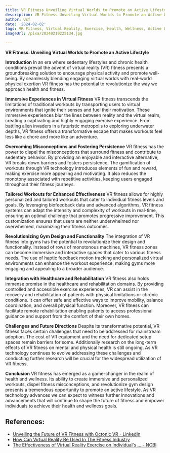```yaml
---
title: VR Fitness Unveiling Virtual Worlds to Promote an Active Lifestyle
description: VR Fitness Unveiling Virtual Worlds to Promote an Active Lifestyle
author: Usf
date: '2024-02-02'
tags: VR Fitness, Virtual Reality, Exercise, Health, Wellness, Active Lifestyle
imageUrl: /pixa/20240219225134.jpg

---
```

**VR Fitness: Unveiling Virtual Worlds to Promote an Active Lifestyle**

**Introduction**
In  an era where sedentary lifestyles and chronic health conditions prevail the advent of  virtual reality (VR) fitness presents a groundbreaking  solution to encourage physical activity and  promote well-being. By seamlessly blending engaging virtual worlds  with real-world physical exertion VR fitness has the potential  to revolutionize the way we approach health and fitness.

**Immersive Experiences in Virtual  Fitness**
VR fitness transcends the limitations of traditional workouts by transporting  users to virtual environments that ignite their senses  and fuel  their motivation. These immersive experiences blur the lines between reality and the virtual realm, creating a captivating  and highly engaging exercise experience. From battling alien invaders in a futuristic metropolis to exploring underwater depths, VR fitness offers a transformative  escape that makes  workouts feel less like a chore and more like an adventure.

**Overcoming Misconceptions and Fostering Persistence**
VR fitness  has  the power to dispel the misconceptions that surround fitness and contribute to sedentary behavior. By providing an enjoyable and interactive alternative, VR breaks down barriers and fosters persistence. The gamification of workouts  through VR technology introduces elements of fun and reward, making exercise more appealing and motivating.  It also reduces the monotony associated with repetitive activities, keeping users engaged throughout their  fitness journeys.

**Tailored Workouts  for Enhanced Effectiveness**
VR fitness allows for highly personalized and tailored workouts that cater to individual fitness levels and goals. By leveraging biofeedback  data and advanced algorithms, VR fitness systems can adapt the intensity and complexity of workouts in real-time, ensuring  an optimal challenge that promotes  progressive improvement. This customization ensures that users are neither underwhelmed nor overwhelmed, maximizing their fitness outcomes.

**Revolutionizing Gym Design and Functionality**
The integration of VR  fitness into  gyms has  the potential to revolutionize their design and functionality. Instead of rows of  monotonous machines, VR fitness zones can become immersive and interactive  spaces that cater to various fitness needs. The use of haptic feedback  motion tracking and personalized  virtual environments can enhance the workout experience, making gyms more  engaging and  appealing to a broader audience.

**Integration with  Healthcare and  Rehabilitation**
VR fitness also holds immense promise in  the healthcare and rehabilitation domains. By providing controlled and accessible exercise experiences, VR can assist  in the recovery and rehabilitation of patients with physical limitations or  chronic conditions. It can offer safe and effective ways to improve mobility, balance coordination, and overall physical function. Moreover, VR  fitness can facilitate remote rehabilitation enabling patients to access professional guidance and support from  the comfort of their own homes.

**Challenges and Future  Directions**
Despite its transformative potential, VR fitness faces certain challenges that need  to be addressed for mainstream adoption. The cost of VR equipment and the need for dedicated setup  spaces  remain barriers  for some. Additionally research on the long-term effects of VR fitness on  mental and physical health is  still ongoing. As VR technology continues to evolve addressing these challenges and  conducting further research will be crucial for the widespread utilization of VR fitness.

**Conclusion**
VR fitness has  emerged as a game-changer in  the realm of health and wellness. Its  ability to create immersive and  personalized workouts, dispel fitness misconceptions, and revolutionize gym design presents a tremendous  opportunity to promote an active lifestyle. As VR technology advances we can expect to witness further  innovations and advancements that will  continue to shape the future  of fitness and empower individuals to  achieve their health and wellness goals.

## References:
- [Unveiling the Future of VR Fitness with Octonic VR - LinkedIn](https://www.linkedin.com/pulse/unveiling-future-vr-fitness-octonic-diana-olynick-peng)
- [How Can Virtual Reality Be Used In The Fitness Industry](https://drawandcode.com/learning-zone/how-can-virtual-reality-be-used-in-the-fitness-industry/)
- [The Effectiveness of Virtual Reality Exercise on Individual's ... - NCBI](https://www.ncbi.nlm.nih.gov/pmc/articles/PMC7312871/)
